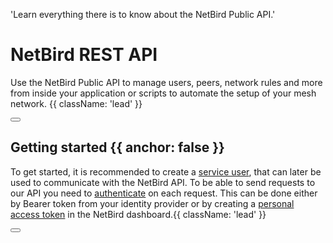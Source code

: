 
  'Learn everything there is to know about the NetBird Public API.'

# NetBird REST API

Use the NetBird Public API to manage users, peers, network rules and more from inside your application or scripts to automate the setup of your mesh network. {{ className: 'lead' }}

<div className="not-prose mb-16 mt-6 flex gap-3">
  <Button href="/api/guides/quickstart" arrow="right" children="Quickstart" />
</div>

## Getting started {{ anchor: false }}

To get started, it is recommended to create a [service user](/how-to/access-netbird-public-api#creating-a-service-user), that can later be used to communicate with the NetBird API.
To be able to send requests to our API you need to [authenticate](/api/guides/authentication) on each request. This can be done either by Bearer token from your identity provider or by creating a [personal access token](/api/guides/authentication#using-personal-access-tokens) in the NetBird dashboard.{{ className: 'lead' }}

<div className="not-prose">
  <Button
    href="/how-to/access-netbird-public-api#creating-an-access-token"
    variant="text"
    arrow="right"
    children="Get your personal access token"
  />
</div>

<Guides />

<Resources />
